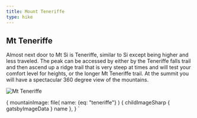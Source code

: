 ```yaml
---
title: Mount Teneriffe
type: hike
---
```



<SEO title="Mt Teneriffe" />

## Mt Teneriffe

<Map title="Mt Teneriffe" mapstyle="mapbox://styles/kevek/cky2bl03a0idf14myft9wh1ao" Lat={47.5021} Lng={-121.7071} zoom={13} pitch={50} bearing={70} />

<ExternalLink url="https://www.wta.org/go-hiking/hikes/mount-teneriffe" text="WTA.org Mount Teneriffe hike guide" />

<AllTrailsMap hike="mount-teneriffe-via-kamikaze-trail" />

Almost next door to Mt Si is Teneriffe, similar to Si except being higher and less traveled.  The peak can be accessed by either by the Teneriffe falls trail and then ascend up a ridge trail that is very steep at times and will test your comfort level for heights, or the longer Mt Teneriffe trail.  At the summit you will have a spectacular 360 degree view of the mountains.

<Image img={props.data} alt="Mt Teneriffe" description="View from top of Teneriffe on a cloudy day" />

  {
    mountainImage: file(
      name: {eq: "teneriffe"}
      ) {
      childImageSharp {
        gatsbyImageData
      }
      name
    },
  }
`